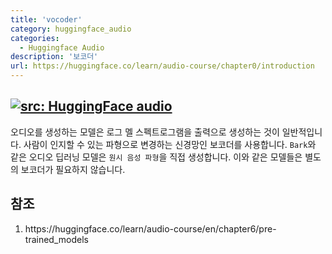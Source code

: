 ```yaml
---
title: 'vocoder'
category: huggingface_audio
categories:
  - Huggingface Audio
description: '보코더'
url: https://huggingface.co/learn/audio-course/chapter0/introduction
---
```

<a href="https://huggingface.co/learn/audio-course/chapter0/introduction" target="_blank"><img   loading="lazy" alt="src: HuggingFace audio" src="https://img.shields.io/badge/문서-Huggingface_Audio-blue" ></a>
---
오디오를 생성하는 모델은 로그 멜 스펙트로그램을 출력으로 생성하는 것이 일반적입니다. 사람이 인지할 수 있는 파형으로 변경하는 신경망인 보코더를 사용합니다. `Bark`와 같은 오디오 딥러닝 모델은 `원시 음성 파형`을 직접 생성합니다. 이와 같은 모델들은 별도의 보코더가 필요하지 않습니다.

## 참조
1. https://huggingface.co/learn/audio-course/en/chapter6/pre-trained_models